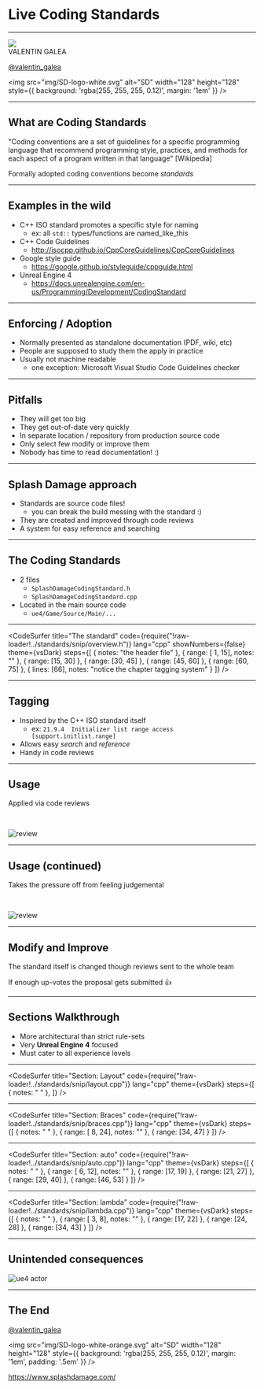 
# Live Coding Standards

---

<Image src="img/banner.jpg">
<Box
  css={{
    position: 'relative',
    top: '50%',
    transform: 'translateY(-50%)',
    color: 'white'
  }}
>
  <div style={{fontSize: '2em', marginBottom: '1em'}}>VALENTIN GALEA</div>

  [@valentin_galea](https://twitter.com/valentin_galea)

  <img src="img/SD-logo-white.svg" alt="SD" 
    width="128" height="128"
    style={{
        background: 'rgba(255, 255, 255, 0.12)',
        margin: '1em'
    }}
  />
</Box>

</Image>

---
## What are Coding Standards

"Coding conventions are a set of guidelines for a specific programming language that recommend programming style, practices, and methods for each aspect of a program written in that language" [Wikipedia]

Formally adopted coding conventions become _standards_

---
## Examples in the wild

- C++ ISO standard promotes a specific style for naming
  - ex: all `std::` types/functions are named_like_this
- C++ Code Guidelines
  - http://isocpp.github.io/CppCoreGuidelines/CppCoreGuidelines
- Google style guide
  - https://google.github.io/styleguide/cppguide.html
- Unreal Engine 4
  - https://docs.unrealengine.com/en-us/Programming/Development/CodingStandard

---
## Enforcing / Adoption

- Normally presented as standalone documentation (PDF, wiki, etc)
- People are supposed to study them the apply in practice
- Usually not machine readable
  - one exception: Microsoft Visual Studio Code Guidelines checker

---
## Pitfalls

- They will get too big
- They get out-of-date very quickly
- In separate location / repository from production source code
- Only select few modify or improve them
- Nobody has time to read documentation! :)

---
## Splash Damage approach

- Standards are source code files!
  - you can break the build messing with the standard :)
- They are created and improved through code reviews
- A system for easy reference and searching

---
## The Coding Standards

* 2 files
  * `SplashDamageCodingStandard.h`
  * `SplashDamageCodingStandard.cpp`
* Located in the main source code
  * `ue4/Game/Source/Main/...`

---
<CodeSurfer
  title="The standard"
  code={require("!raw-loader!../standards/snip/overview.h")}
  lang="cpp"
  showNumbers={false}
  theme={vsDark}
  steps={[
    { notes: "the header file" },
    { range: [ 1, 15], notes: "" },
    { range: [15, 30] },
    { range: [30, 45] },
    { range: [45, 60] },
    { range: [60, 75] },
    { lines: [66], notes: "notice the chapter tagging system" }
  ]}
/>

---
## Tagging

- Inspired by the C++ ISO standard itself
  - ex: `21.9.4  Initializer list range access [support.initlist.range]`
- Allows easy _search_ and _reference_
- Handy in code reviews

---
## Usage

Applied via code reviews

<br/>

![review](img/review-1.png)

---
## Usage (continued)

Takes the pressure off from feeling judgemental

<br/>

![review](img/review-2.png)

---
## Modify and Improve

The standard itself is changed though reviews sent to the whole team

If enough up-votes the proposal gets submitted 👍

---
## Sections Walkthrough

- More architectural than strict rule-sets
- Very **Unreal Engine 4** focused
- Must cater to all experience levels

---
<CodeSurfer
  title="Section: Layout"
  code={require("!raw-loader!../standards/snip/layout.cpp")}
  lang="cpp"
  theme={vsDark}
  steps={[
    { notes: " " },
  ]}
/>

---
<CodeSurfer
  title="Section: Braces"
  code={require("!raw-loader!../standards/snip/braces.cpp")}
  lang="cpp"
  theme={vsDark}
  steps={[
    { notes: " " },
    { range: [ 8, 24], notes: "" },
    { range: [34, 47] }
  ]}
/>

---
<CodeSurfer
  title="Section: auto"
  code={require("!raw-loader!../standards/snip/auto.cpp")}
  lang="cpp"
  theme={vsDark}
  steps={[
    { notes: " " },
    { range: [ 6, 12], notes: "" },
    { range: [17, 19] },
    { range: [21, 27] },
    { range: [29, 40] },
    { range: [46, 53] }
  ]}
/>

---
<CodeSurfer
  title="Section: lambda"
  code={require("!raw-loader!../standards/snip/lambda.cpp")}
  lang="cpp"
  theme={vsDark}
  steps={[
    { notes: " " },
    { range: [ 3,  8], notes: "" },
    { range: [17, 22] },
    { range: [24, 28] },
    { range: [34, 43] }
  ]}
/>

---
## Unintended consequences

![ue4 actor](img/coding-actor.png)

---
## The End

[@valentin_galea](https://twitter.com/valentin_galea)

<img src="img/SD-logo-white-orange.svg" alt="SD" 
  width="128" height="128"
  style={{
      background: 'rgba(255, 255, 255, 0.12)',
      margin: '1em',
      padding: '.5em'
  }}
/>  

https://www.splashdamage.com/

